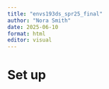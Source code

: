 ```yaml
---
title: "envs193ds_spr25_final"
author: "Nora Smith"
date: 2025-06-10
format: html
editor: visual
---
```


# Set up
